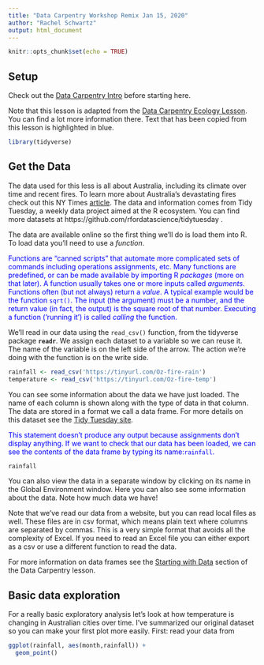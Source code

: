 ```yaml
---
title: "Data Carpentry Workshop Remix Jan 15, 2020"
author: "Rachel Schwartz"
output: html_document
---
```


```r
knitr::opts_chunk$set(echo = TRUE)
```

## Setup

Check out the [Data Carpentry Intro](https://datacarpentry.org/R-ecology-lesson/00-before-we-start.html) before starting here.

Note that this lesson is adapted from the [Data Carpentry Ecology Lesson](https://datacarpentry.org/R-ecology-lesson/index.html). You can find a lot more information there. Text that has been copied from this lesson is highlighted in blue.

```r
library(tidyverse)
```

## Get the Data

The data used for this less is all about Australia, including its climate over time and recent fires. To learn more about Australia's devastating fires check out this NY Times [article](https://www.nytimes.com/interactive/2020/01/02/climate/australia-fires-map.html). The data and information comes from Tidy Tuesday, a weekly data project aimed at the R ecosystem. You can find more datasets at https://github.com/rfordatascience/tidytuesday . 

The data are available online so the first thing we'll do is load them into R.
To load data you'll need to use a *function*.

<p style="color:blue">
Functions are "canned scripts" that automate more complicated sets of commands
including operations assignments, etc. Many functions are predefined, or can be
made available by importing R *packages* (more on that later). A function
usually takes one or more inputs called *arguments*. Functions often (but not
always) return a *value*. A typical example would be the function `sqrt()`. The
input (the argument) must be a number, and the return value (in fact, the
output) is the square root of that number. Executing a function ('running it')
is called *calling* the function.
</p>

We'll read in our data using the `read_csv()` function, from the tidyverse package **`readr`**.
We assign each dataset to a variable so we can reuse it.
The name of the variable is on the left side of the arrow.
The action we're doing with the function is on the write side.

```r
rainfall <- read_csv('https://tinyurl.com/Oz-fire-rain')
temperature <- read_csv('https://tinyurl.com/Oz-fire-temp')
```

You can see some information about the data we have just loaded.
The name of each column is shown along with the type of data in that column.
The data are stored in a format we call a data frame.
For more details on this dataset see the [Tidy Tuesday site](https://github.com/rfordatascience/tidytuesday/tree/master/data/2020/2020-01-07).

<p style="color:blue">
This statement doesn’t produce any output because assignments don’t display anything. 
If we want to check that our data has been loaded, we can see the contents of the data frame by typing its name:`rainfall`.
</p>

```r
rainfall
```

You can also view the data in a separate window by clicking on its name in the Global Environment window.
Here you can also see some information about the data. Note how much data we have!

Note that we've read our data from a website, but you can read local files as well.
These files are in csv format, which means plain text where columns are separated by commas.
This is a very simple format that avoids all the complexity of Excel.
If you need to read an Excel file you can either export as a csv or use a different function to read the data.

For more information on data frames see the [Starting with Data](https://datacarpentry.org/R-ecology-lesson/02-starting-with-data.html#what_are_data_frames) section of the Data Carpentry lesson.

## Basic data exploration

For a really basic exploratory analysis let's look at how temperature is changing in Australian cities over time.
I've summarized our original dataset so you can make your first plot more easily.
First: read your data from 

```r

ggplot(rainfall, aes(month,rainfall)) +
  geom_point()
```
